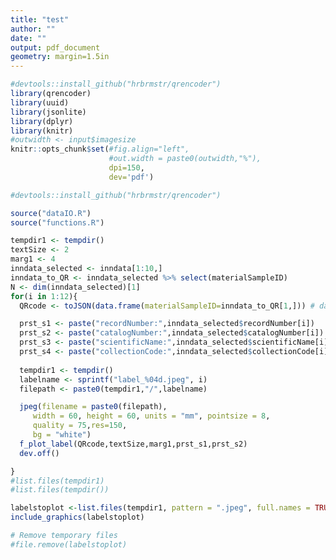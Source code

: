 ```yaml
---
title: "test"
author: ""
date: ""
output: pdf_document
geometry: margin=1.5in
---
```


```r
#devtools::install_github("hrbrmstr/qrencoder")
library(qrencoder)
library(uuid)
library(jsonlite)
library(dplyr)
library(knitr)
#outwidth <- input$imagesize
knitr::opts_chunk$set(#fig.align="left",
                      #out.width = paste0(outwidth,"%"),
                      dpi=150,
                      dev='pdf') 
```

```r
#devtools::install_github("hrbrmstr/qrencoder")

source("dataIO.R")
source("functions.R")

tempdir1 <- tempdir()
textSize <- 2
marg1 <- 4
inndata_selected <- inndata[1:10,]
inndata_to_QR <- inndata_selected %>% select(materialSampleID)
N <- dim(inndata_selected)[1]
for(i in 1:12){
  QRcode <- toJSON(data.frame(materialSampleID=inndata_to_QR[1,])) # data to QR code

  prst_s1 <- paste("recordNumber:",inndata_selected$recordNumber[i])
  prst_s2 <- paste("catalogNumber:",inndata_selected$catalogNumber[i])
  prst_s3 <- paste("scientificName:",inndata_selected$scientificName[i])
  prst_s4 <- paste("collectionCode:",inndata_selected$collectionCode[i])
  
  tempdir1 <- tempdir()
  labelname <- sprintf("label_%04d.jpeg", i)
  filepath <- paste0(tempdir1,"/",labelname)

  jpeg(filename = paste0(filepath),
     width = 60, height = 60, units = "mm", pointsize = 8,
     quality = 75,res=150,
     bg = "white")
  f_plot_label(QRcode,textSize,marg1,prst_s1,prst_s2)
  dev.off()

}
#list.files(tempdir1)
#list.files(tempdir())
```

```r
labelstoplot <-list.files(tempdir1, pattern = ".jpeg", full.names = TRUE)
include_graphics(labelstoplot)
```


```r
# Remove temporary files
#file.remove(labelstoplot)
```




